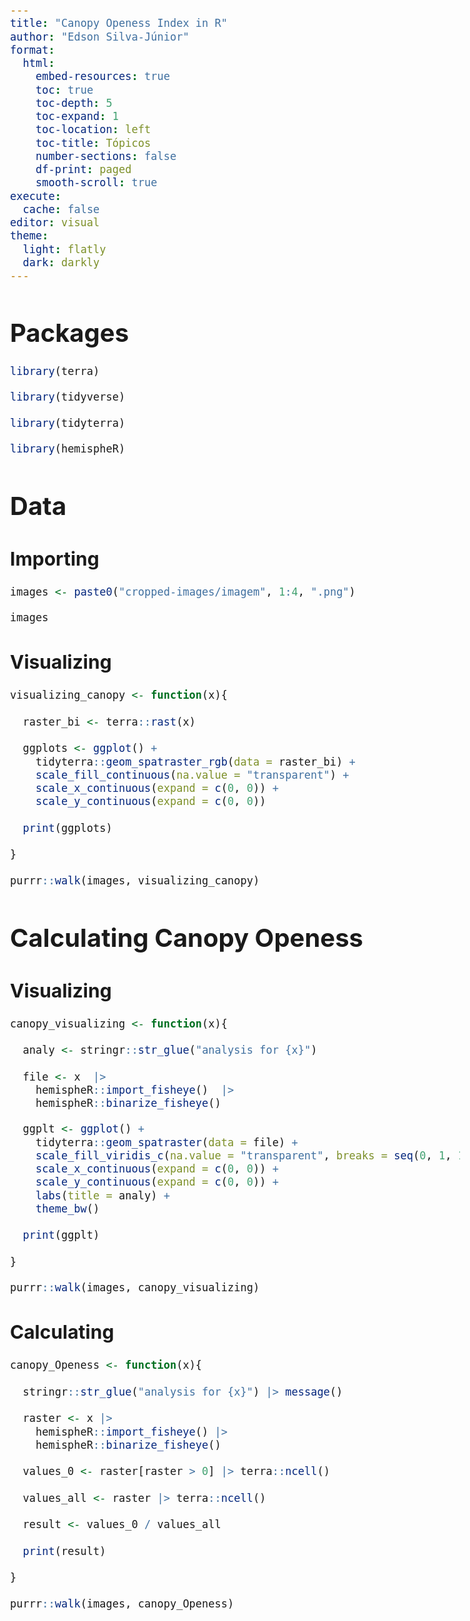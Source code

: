 ```yaml
---
title: "Canopy Openess Index in R"
author: "Edson Silva-Júnior"
format: 
  html:
    embed-resources: true
    toc: true
    toc-depth: 5
    toc-expand: 1
    toc-location: left
    toc-title: Tópicos
    number-sections: false
    df-print: paged
    smooth-scroll: true
execute: 
  cache: false 
editor: visual
theme: 
  light: flatly
  dark: darkly
---
```


```{=html}
<style>
body {
text-align: justify;
font-size: 20px}
blockquote {
  background-color: #FAEFA6;
  padding: 10px;
  font-size: 14.5px
}
</style>
```

# 

# **Packages**

```r
library(terra)

library(tidyverse)

library(tidyterra)

library(hemispheR)
```

# **Data**

## Importing  

```r
images <- paste0("cropped-images/imagem", 1:4, ".png")

images
```

## Visualizing

```r
visualizing_canopy <- function(x){
  
  raster_bi <- terra::rast(x)
  
  ggplots <- ggplot() +
    tidyterra::geom_spatraster_rgb(data = raster_bi) +
    scale_fill_continuous(na.value = "transparent") +
    scale_x_continuous(expand = c(0, 0)) +
    scale_y_continuous(expand = c(0, 0)) 
  
  print(ggplots)
  
}

purrr::walk(images, visualizing_canopy)
```

# **Calculating Canopy Openess**

## Visualizing

```r
canopy_visualizing <- function(x){ 
  
  analy <- stringr::str_glue("analysis for {x}") 
  
  file <- x  |>
    hemispheR::import_fisheye()  |>
    hemispheR::binarize_fisheye()

  ggplt <- ggplot() +
    tidyterra::geom_spatraster(data = file) +
    scale_fill_viridis_c(na.value = "transparent", breaks = seq(0, 1, 1)) +
    scale_x_continuous(expand = c(0, 0)) +
    scale_y_continuous(expand = c(0, 0)) +
    labs(title = analy) +
    theme_bw()
  
  print(ggplt)
  
}

purrr::walk(images, canopy_visualizing)
```

## Calculating

```r
canopy_Openess <- function(x){
  
  stringr::str_glue("analysis for {x}") |> message()
  
  raster <- x |>
    hemispheR::import_fisheye() |>
    hemispheR::binarize_fisheye()
  
  values_0 <- raster[raster > 0] |> terra::ncell()
  
  values_all <- raster |> terra::ncell()
  
  result <- values_0 / values_all
  
  print(result)
  
}

purrr::walk(images, canopy_Openess)
```
